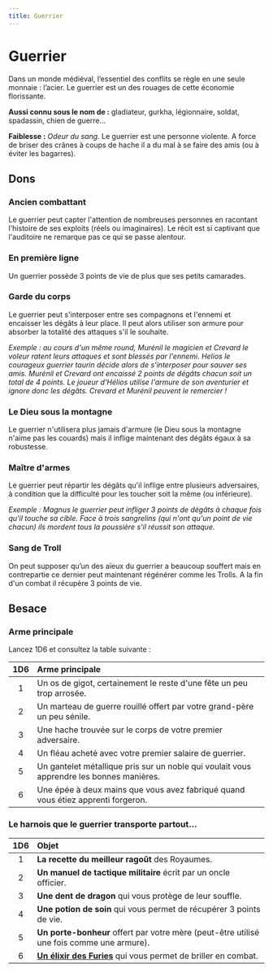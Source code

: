 ```yaml
---
title: Guerrier
---
```


# Guerrier

Dans un monde médiéval, l’essentiel des conflits se règle en une seule monnaie : l’acier. Le guerrier est un des rouages de cette économie florissante.

**Aussi connu sous le nom de :** gladiateur, gurkha, légionnaire, soldat, spadassin, chien de guerre...

**Faiblesse :** _Odeur du sang_. Le guerrier est une personne violente. A force de briser des crânes à coups de hache il a du mal à se faire des amis (ou à éviter les bagarres).

## Dons

### Ancien combattant

Le guerrier peut capter l'attention de nombreuses personnes en racontant l'histoire de ses exploits (réels ou imaginaires). Le récit est si captivant que l'auditoire ne remarque pas ce qui se passe alentour.

### En première ligne

Un guerrier possède 3 points de vie de plus que ses petits camarades.

### Garde du corps

Le guerrier peut s'interposer entre ses compagnons et l'ennemi et encaisser les dégâts à leur place. Il peut alors utiliser son armure pour absorber la totalité des attaques s'il le souhaite.

_Exemple : au cours d'un même round, Murénil le magicien et Crevard le voleur ratent leurs attaques et sont blessés par l'ennemi. Helios le courageux guerrier taurin décide alors de s'interposer pour sauver ses amis. Murénil et Crevard ont encaissé 2 points de dégâts chacun soit un total de 4 points. Le joueur d'Hélios utilise l'armure de son aventurier et ignore donc les dégâts. Crevard et Murénil peuvent le remercier !_

### Le Dieu sous la montagne

Le guerrier n'utilisera plus jamais d'armure (le Dieu sous la montagne n'aime pas les couards) mais il inflige maintenant des dégâts égaux à sa robustesse.

### Maître d'armes

Le guerrier peut répartir les dégâts qu'il inflige entre plusieurs adversaires, à condition que la difficulté pour les toucher soit la même (ou inférieure).

_Exemple : Magnus le guerrier peut infliger 3 points de dégâts à chaque fois qu'il touche sa cible. Face à trois sangrelins (qui n'ont qu'un point de vie chacun) ils mordent tous la poussière s'il réussit son attaque._

### Sang de Troll

On peut supposer qu’un des aïeux du guerrier a beaucoup souffert mais en contrepartie ce dernier peut maintenant régénérer comme les Trolls. A la fin d'un combat il récupère 3 points de vie.

## Besace

### Arme principale

Lancez 1D6 et consultez la table suivante :

| 1D6 | Arme principale                                                                          |
| :-: | :--------------------------------------------------------------------------------------- |
|  1  | Un os de gigot, certainement le reste d'une fête un peu trop arrosée.                    |
|  2  | Un marteau de guerre rouillé offert par votre grand-père un peu sénile.                  |
|  3  | Une hache trouvée sur le corps de votre premier adversaire.                              |
|  4  | Un fléau acheté avec votre premier salaire de guerrier.                                  |
|  5  | Un gantelet métallique pris sur un noble qui voulait vous apprendre les bonnes manières. |
|  6  | Une épée à deux mains que vous avez fabriqué quand vous étiez apprenti forgeron.         |

### Le harnois que le guerrier transporte partout…

| 1D6 | Objet                                                                                          |
| :-: | :--------------------------------------------------------------------------------------------- |
|  1  | **La recette du meilleur ragoût** des Royaumes.                                                |
|  2  | **Un manuel de tactique militaire** écrit par un oncle officier.                               |
|  3  | **Une dent de dragon** qui vous protège de leur souffle.                                       |
|  4  | **Une potion de soin** qui vous permet de récupérer 3 points de vie.                           |
|  5  | **Un porte-bonheur** offert par votre mère (peut-être utilisé une fois comme une armure).      |
|  6  | [**Un élixir des Furies**](/merveilles-et-enchantements) qui vous permet de briller en combat. |
